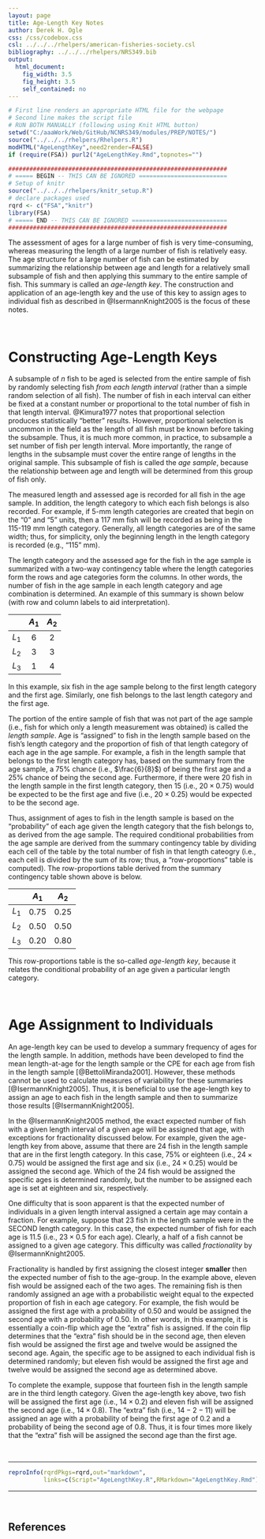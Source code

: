 ```yaml
---
layout: page
title: Age-Length Key Notes
author: Derek H. Ogle
css: /css/codebox.css
csl: ../../../rhelpers/american-fisheries-society.csl
bibliography: ../../../rhelpers/NRS349.bib
output: 
  html_document: 
    fig_width: 3.5
    fig_height: 3.5
    self_contained: no
---
```

```r
# First line renders an appropriate HTML file for the webpage
# Second line makes the script file
# RUN BOTH MANUALLY (following using Knit HTML button)
setwd("C:/aaaWork/Web/GitHub/NCNRS349/modules/PREP/NOTES/")
source("../../../rhelpers/Rhelpers.R")
modHTML("AgeLengthKey",need2render=FALSE)
if (require(FSA)) purl2("AgeLengthKey.Rmd",topnotes="")
```

```r
##############################################################
# ===== BEGIN -- THIS CAN BE IGNORED =========================
# Setup of knitr
source("../../../rhelpers/knitr_setup.R")
# declare packages used
rqrd <- c("FSA","knitr")
library(FSA)
# ===== END -- THIS CAN BE IGNORED ===========================
##############################################################
```

The assessment of ages for a large number of fish is very time-consuming, whereas measuring the length of a large number of fish is relatively easy. The age structure for a large number of fish can be estimated by summarizing the relationship between age and length for a relatively small subsample of fish and then applying this summary to the entire sample of fish. This summary is called an *age-length key*. The construction and application of an age-length key and the use of this key to assign ages to individual fish as described in @IsermannKnight2005 is the focus of these notes.

\ 

# Constructing Age-Length Keys
A subsample of $n$ fish to be aged is selected from the entire sample of fish by randomly selecting fish *from each length interval* (rather than a simple random selection of all fish). The number of fish in each interval can either be fixed at a constant number or proportional to the total number of fish in that length interval. @Kimura1977 notes that proportional selection produces statistically "better" results. However, proportional selection is uncommon in the field as the length of all fish must be known before taking the subsample. Thus, it is much more common, in practice, to subsample a set number of fish per length interval. More importantly, the range of lengths in the subsample must cover the entire range of lengths in the original sample. This subsample of fish is called the *age sample*, because the relationship between age and length will be determined from this group of fish only.

The measured length and assessed age is recorded for all fish in the age sample. In addition, the length category to which each fish belongs is also recorded. For example, if 5-mm length categories are created that begin on the "0" and "5" units, then a 117 mm fish will be recorded as being in the 115-119 mm length category. Generally, all length categories are of the same width; thus, for simplicity, only the beginning length in the length category is recorded (e.g., "115" mm).

The length category and the assessed age for the fish in the age sample is summarized with a two-way contingency table where the length categories form the rows and age categories form the columns. In other words, the number of fish in the age sample in each length category and age combination is determined. An example of this summary is shown below (with row and column labels to aid interpretation).

<div class="container" style="max-width: 400px">
<div class="table-responsive">          
<table class="table table-bordered table-condensed table-hover">
<thead>
<tr><th>&nbsp;</th><th>$A_{1}$</th><th>$A_{2}$</th></tr>
</thead>
<tbody>
<tr style="text-align: center;"><td>$L_{1}$</td><td>6</td><td>2</td></tr>
<tr style="text-align: center;"><td>$L_{2}$</td><td>3</td><td>3</td></tr>
<tr style="text-align: center;"><td>$L_{3}$</td><td>1</td><td>4</td></tr>
</tbody>
</table>
</div>
</div>

In this example, six fish in the age sample belong to the first length category and the first age. Similarly, one fish belongs to the last length category and the first age.

The portion of the entire sample of fish that was not part of the age sample (i.e., fish for which only a length measurement was obtained) is called the *length sample*. Age is "assigned" to fish in the length sample based on the fish's length category and the proportion of fish of that length category of each age in the age sample. For example, a fish in the length sample that belongs to the first length category has, based on the summary from the age sample, a 75% chance (i.e., $\frac{6}{8}$) of being the first age and a 25% chance of being the second age. Furthermore, if there were 20 fish in the length sample in the first length category, then 15 (i.e., $20\times0.75$) would be expected to be the first age and five (i.e., $20\times0.25$) would be expected to be the second age.

Thus, assignment of ages to fish in the length sample is based on the "probability" of each age given the length category that the fish belongs to, as derived from the age sample. The required conditional probabilities from the age sample are derived from the summary contingency table by dividing each cell of the table by the total number of fish in that length cateogry (i.e., each cell is divided by the sum of its row; thus, a "row-proportions" table is computed). The row-proportions table derived from the summary contingency table shown above is below.

<div class="container" style="max-width: 400px;">
<div class="table-responsive">          
<table class="table table-bordered table-condensed table-hover">
<thead>
<tr><th>&nbsp;</th><th>$A_{1}$</th><th>$A_{2}$</th></tr>
</thead>
<tbody>
<tr style="text-align: center;"><td>$L_{1}$</td><td>0.75</td><td>0.25</td></tr>
<tr style="text-align: center;"><td>$L_{2}$</td><td>0.50</td><td>0.50</td></tr>
<tr style="text-align: center;"><td>$L_{3}$</td><td>0.20</td><td>0.80</td></tr>
</tbody>
</table>
</div>
</div>

This row-proportions table is the so-called *age-length key*, because it relates the conditional probability of an age given a particular length category.

\ 

# Age Assignment to Individuals
An age-length key can be used to develop a summary frequency of ages for the length sample. In addition, methods have been developed to find the mean length-at-age for the length sample or the CPE for each age from fish in the length sample [@BettoliMiranda2001]. However, these methods cannot be used to calculate measures of variability for these summaries [@IsermannKnight2005]. Thus, it is beneficial to use the age-length key to assign an age to each fish in the length sample and then to summarize those results [@IsermannKnight2005].

In the @IsermannKnight2005 method, the exact expected number of fish with a given length interval of a given age will be assigned that age, with exceptions for fractionality discussed below. For example, given the age-length key from above, assume that there are 24 fish in the length sample that are in the first length category. In this case, 75% or eighteen (i.e., $24\times0.75$) would be assigned the first age and six (i.e., $24\times0.25$) would be assigned the second age. Which of the 24 fish would be assigned the specific ages is determined randomly, but the number to be assigned each age is set at eighteen and six, respectively.

One difficulty that is soon apparent is that the expected number of individuals in a given length interval assigned a certain age may contain a fraction. For example, suppose that 23 fish in the length sample were in the SECOND length category. In this case, the expected number of fish for each age is 11.5 (i.e., $23\times0.5$ for each age). Clearly, a half of a fish cannot be assigned to a given age category. This difficulty was called *fractionality* by @IsermannKnight2005.

Fractionality is handled by first assigning the closest integer **smaller** then the expected number of fish to the age-group. In the example above, eleven fish would be assigned each of the two ages. The remaining fish is then randomly assigned an age with a probabilistic weight equal to the expected proportion of fish in each age category. For example, the fish would be assigned the first age with a probability of 0.50 and would be assigned the second age with a probability of 0.50. In other words, in this example, it is essentially a coin-flip which age the "extra" fish is assigned. If the coin flip determines that the "extra" fish should be in the second age, then eleven fish would be assigned the first age and twelve would be assigned the second age. Again, the specific age to be assigned to each individual fish is determined randomly; but eleven fish would be assigned the first age and twelve would be assigned the second age as determined above.

To complete the example, suppose that fourteen fish in the length sample are in the third length category. Given the age-length key above, two fish will be assigned the first age (i.e., $14\times0.2$) and eleven fish will be assigned the second age (i.e., $14\times0.8$). The "extra" fish (i.e., $14-2-11$) will be assigned an age with a probability of being the first age of 0.2 and a probability of being the second age of 0.8. Thus, it is four times more likely that the "extra" fish will be assigned the second age than the first age. 

\ 

--------------------------------------------------------------

```r
reproInfo(rqrdPkgs=rqrd,out="markdown",
          links=c(Script="AgeLengthKey.R",RMarkdown="AgeLengthKey.Rmd"))
```

--------------------------------------------------------------

\ 

## References
